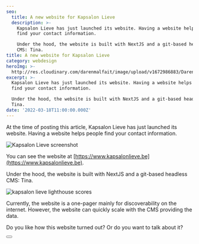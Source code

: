 ```yaml
---
seo:
  title: A new website for Kapsalon Lieve
  description: >-
    Kapsalon Lieve has just launched its website. Having a website helps people
    find your contact information. 

    Under the hood, the website is built with NextJS and a git-based headless
    CMS: Tina.
title: A new website for Kapsalon Lieve
category: webdesign
heroImg: >-
  http://res.cloudinary.com/darenmalfait/image/upload/v1672986883/Daren_plastic_scissor_3D_render_solid_background_21794ce0-3257-4e89-bfa5-6b186b1f53f2_nimvp3.png
excerpt: >-
  Kapsalon Lieve has just launched its website. Having a website helps people
  find your contact information. 

  Under the hood, the website is built with NextJS and a git-based headless CMS:
  Tina.
date: '2022-03-18T11:00:00.000Z'
---
```


At the time of posting this article, Kapsalon Lieve has just launched its
website. Having a website helps people find your contact information.

![Kapsalon Lieve screenshot](http://res.cloudinary.com/darenmalfait/image/upload/v1673087228/kapsalon-lieve-screenshot_fls44c.png 'Kapsalon Lieve screenshot')

You can see the website at
[https://www.kapsalonlieve.be](https://www.kapsalonlieve.be).

Under the hood, the website is built with NextJS and a git-based headless CMS:
Tina.

![kapsalon lieve lighthouse
scores](https://res.cloudinary.com/darenmalfait/image/upload/v1668711486/kapsalonlieve-lighthouse.png 'kapsalon lieve lighthouse scores')

Currently, the website is a one-pager mainly for discoverability on the
internet. However, the website can quickly scale with the CMS providing the
data.

Do you like how this website turned out? Or do you want to talk about it?

<Button text="Get in touch" variant="primary" href="contact" />

